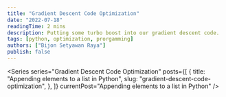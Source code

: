 ```yaml
---
title: "Gradient Descent Code Optimization"
date: "2022-07-18"
readingTime: 2 mins
description: Putting some turbo boost into our gradient descent code.
tags: [python, optimization, prorgamming]
authors: ["Bijon Setyawan Raya"]
publish: false
---
```


<Series
  series="Gradient Descent Code Optimization"
  posts={[
    {
      title: "Appending elements to a list in Python",
      slug: "gradient-descent-code-optimization",
    },
  ]}
  currentPost="Appending elements to a list in Python"
/>

